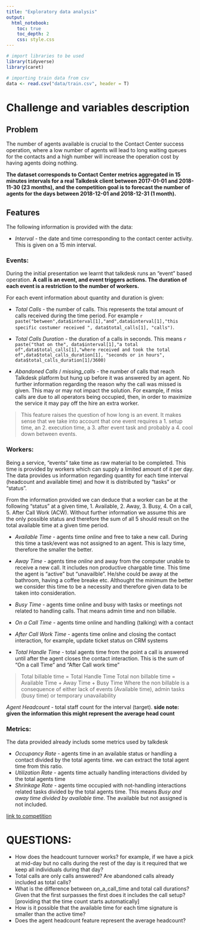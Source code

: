 ```yaml
---
title: "Exploratory data analysis"
output: 
  html_notebook:
    toc: true
    toc_depth: 2
    css: style.css
---
```


```r
# import libraries to be used
library(tidyverse)
library(caret)
```

```r
# importing train data from csv
data <- read.csv("data/train.csv", header = T)
```

# Challenge and variables description

## Problem

The number of agents available is crucial to the Contact Center success operation, where a low number of agents will lead to long waiting queues for the contacts and a high number will increase the operation cost by having agents doing nothing.

**The dataset corresponds to Contact Center metrics aggregated in 15 minutes intervals for a real Talkdesk client between 2017-01-01 and 2018-11-30 (23 months), and the competition goal is to forecast the number of agents for the days between 2018-12-01 and 2018-12-31 (1 month).**

## Features

The following information is provided with the data:

- *Interval* - the date and time corresponding to the contact center activity. This is given on a 15 min interval. 

### Events:

During the initial presentation we learnt that talkdesk runs an "event" based operation. **A call is an event, and event triggers actions. The duration of each event is a restriction to the number of workers.** 

For each event information about quantity and duration is given:

- *Total Calls* - the number of calls. This represents the total amount of calls received during the time period. For example `r paste("between",data$interval[1],"and",data$interval[1],"this specific costumer received ", data$total_calls[1], "calls")`. 

- *Total Calls Duration* - the duration of a calls in seconds. This means `r paste("that on the", data$interval[1],"a total of",data$total_calls[1],"where received and took the total of",data$total_calls_duration[1], "seconds or in hours", data$total_calls_duration[1]/3600)`

- *Abandoned Calls* / *missing_calls*  - the number of calls that reach Talkdesk platform but hung up before it was answered by an agent. No further information regarding the reason why the call was missed is given. This may or may not impact the solution. For example, if miss calls are due to all operators being occupied, then, in order to maximize the service it may pay off the hire an extra worker.

> This feature raises the question of how long is an event. It makes sense that we take into account that one event requires a 1. setup time, an 2. execution time, a 3. after event task and probably a 4. cool down between events. 

### Workers:

Being a service, "events" take time as raw material to be completed. This time is provided by workers which can supply a limited amount of it per day. The data provides us information regarding quantity for each time interval (headcount and available time) and how it is distributed by "tasks" or "status". 

From the information provided we can deduce that a worker can be at the following "status" at a given time, 1. Available, 2. Away, 3. Busy, 4. On a call, 5. After Call Work (ACW). Without further information we assume this are the only possible status and therefore the sum of all 5 should result on the total available time at a given time period.

- *Available Time* - agents time *online* and free to take a new call. During this time a task/event was not assigned to an agent. This is lazy time, therefore the smaller the better.

- *Away Time* - agents time *online* and away from the computer unable to receive a new call. It includes non productive chargable time. This time the agent is "active" but "unavailble". He/she could be away at the bathroom, having a coffee breake etc. Althought the minimum the better we consider this time to be a necessity and therefore given data to be taken into consideration.

- *Busy Time* - agents time online and busy with tasks or meetings not related to handling calls. That means admin time and non billable.

- *On a Call Time* - agents time online and handling (talking) with a contact

- *After Call Work Time* - agents time online and closing the contact interaction, for example, update ticket status on CRM systems

- *Total Handle Time* - total agents time from the point a call is answered until after the agent closes the contact interaction. This is the sum of "On a call Time" and "After Call work time"

> Total billable time = Total Handle Time
> Total non billable time = Available Time + Away Time + Busy Time
> Where the non billable is a consequence of either lack of events (Available time), admin tasks (busy time) or temporary unavailability

 *Agent Headcount* - total staff count for the interval (target). **side note: given the information this might represent the average head count**

### Metrics:

The data provided already includs some metrics used by talkdesk 

- *Occupancy Rate* - agents time in an available status or handling a contact divided by the total agents time. we can extract the total agent time from this ratio.
- *Utilization Rate* - agents time actually handling interactions divided by the total agents time
- *Shrinkage Rate* - agents time occupied with not-handling interactions related tasks divided by the total agents time. This means *Busy and away time divided by available time*. The available but not assigned is not included.



[link to competition](https://www.kaggle.com/c/kdm-porto-2019/data)

QUESTIONS:
=================================================

- How does the headcount turnover works? for example, if we have a pick at mid-day but no calls during the rest of the day is it required that we keep all individuals during that day?
- Total calls are only calls answered? Are abandoned calls already included as total calls?
- What is the difference between on_a_call_time and total call durations? Given that the first surpasses the first does it includes the call setup? [providing that the time count starts automatically]
- How is it possible that the available time for each time signature is smaller than the active time?
- Does the agent headcount feature represent the average headcount?
